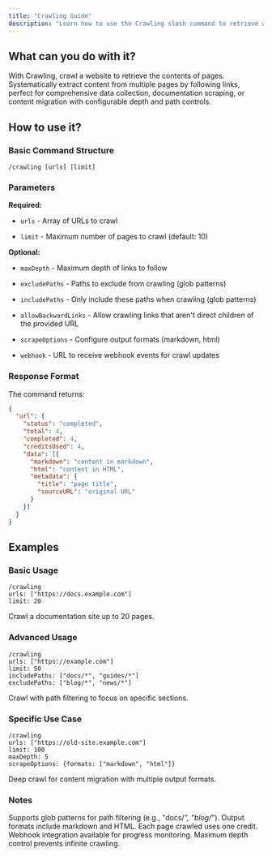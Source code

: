 ```yaml
---
title: "Crawling Guide"
description: "Learn how to use the Crawling slash command to retrieve website content"
---
```


## What can you do with it?

With Crawling, crawl a website to retrieve the contents of pages. Systematically extract content from multiple pages by following links, perfect for comprehensive data collection, documentation scraping, or content migration with configurable depth and path controls.

## How to use it?

### Basic Command Structure
```
/crawling [urls] [limit]
```

### Parameters

**Required:**

- `urls` - Array of URLs to crawl

- `limit` - Maximum number of pages to crawl (default: 10)

**Optional:**

- `maxDepth` - Maximum depth of links to follow

- `excludePaths` - Paths to exclude from crawling (glob patterns)

- `includePaths` - Only include these paths when crawling (glob patterns)

- `allowBackwardLinks` - Allow crawling links that aren't direct children of the provided URL

- `scrapeOptions` - Configure output formats (markdown, html)

- `webhook` - URL to receive webhook events for crawl updates

### Response Format

The command returns:
```json
{
  "url": {
    "status": "completed",
    "total": 4,
    "completed": 4,
    "creditsUsed": 4,
    "data": [{
      "markdown": "content in markdown",
      "html": "content in HTML",
      "metadata": {
        "title": "page title",
        "sourceURL": "original URL"
      }
    }]
  }
}
```

## Examples

### Basic Usage
```
/crawling
urls: ["https://docs.example.com"]
limit: 20
```
Crawl a documentation site up to 20 pages.

### Advanced Usage
```
/crawling
urls: ["https://example.com"]
limit: 50
includePaths: ["docs/*", "guides/*"]
excludePaths: ["blog/*", "news/*"]
```
Crawl with path filtering to focus on specific sections.

### Specific Use Case
```
/crawling
urls: ["https://old-site.example.com"]
limit: 100
maxDepth: 5
scrapeOptions: {formats: ["markdown", "html"]}
```
Deep crawl for content migration with multiple output formats.

### Notes

Supports glob patterns for path filtering (e.g., "docs/*", "blog/*"). Output formats include markdown and HTML. Each page crawled uses one credit. Webhook integration available for progress monitoring. Maximum depth control prevents infinite crawling. 